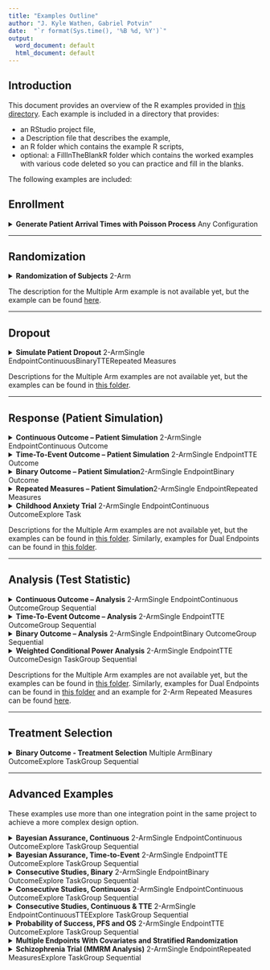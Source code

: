 ```yaml
---
title: "Examples Outline"
author: "J. Kyle Wathen, Gabriel Potvin"
date:  "`r format(Sys.time(), '%B %d, %Y')`"
output:
  word_document: default
  html_document: default
---
```


## Introduction

This document provides an overview of the R examples provided in [this directory](https://github.com/Cytel-Inc/CyneRgy/tree/main/inst/Examples). Each example is included in a directory that provides:

- an RStudio project file, 
- a Description file that describes the example, 
- an R folder which contains the example R scripts,
- optional: a FillInTheBlankR folder which contains the worked examples with various code deleted so you can practice and fill in the blanks. 

The following examples are included:

## Enrollment

<details>
<summary>**Generate Patient Arrival Times with Poisson Process**
<span class="badge text-bg-secondary ms-1">Any Configuration</span></summary>
This example demonstrates how to add the ability to generate patient arrival times according to a Poisson process with a ramp-up by customizing the Enrollment integration point of East Horizon.  
[Click here to view the full example.](GeneratePoissonArrival.html)
</details>

---

## Randomization

<details>
<summary>**Randomization of Subjects**
<span class="badge text-bg-primary ms-1">2-Arm</span></summary>
This example illustrates three ways to customize how subjects are assigned to treatment arms in East Horizon: using a uniform distribution, using the `sample()` function, and using the `randomizeR` package.
[Click here to view the full example.](PatientRandomization.html)
</details>

The description for the Multiple Arm example is not available yet, but the example can be found [here](https://github.com/Cytel-Inc/CyneRgy/blob/main/inst/Examples/RandomizeSubjects/R/RandomizeSubjectsAcrossMultipleArms.R).

---

## Dropout

<details>
<summary>**Simulate Patient Dropout**
<span class="badge text-bg-primary ms-1">2-Arm</span><span class="badge text-bg-danger ms-1">Single Endpoint</span><span class="badge text-bg-warning ms-1">Continuous</span><span class="badge text-bg-warning ms-1">Binary</span><span class="badge text-bg-warning ms-1">TTE</span><span class="badge text-bg-warning ms-1">Repeated Measures</span></summary>
This example illustrates how to customize the dropout distribution in East Horizon for continuous and binary outcomes, time-to-event outcome, and continuous outcome with repeated measures.
[Click here to view the full example.](PatientDropout.html)
</details>

Descriptions for the Multiple Arm examples are not available yet, but the examples can be found in [this folder](https://github.com/Cytel-Inc/CyneRgy/blob/main/inst/Examples/MultiArmPatientDropout/R/).

---

## Response (Patient Simulation)

<details>
<summary>**Continuous Outcome – Patient Simulation**
<span class="badge text-bg-primary ms-1">2-Arm</span><span class="badge text-bg-danger ms-1">Single Endpoint</span><span class="badge text-bg-warning ms-1">Continuous Outcome</span></summary>
This example demonstrates two ways to customize the patient outcome simulation in East Horizon for a two-arm trial with a continuous outcome: using a mixture distribution, with or without the mixture proportion sampled from a Beta distribution.  
[Click here to view the full example.](2ArmNormalOutcomePatientSimulationDescription.html)
</details>

<details>
<summary>**Time-To-Event Outcome – Patient Simulation**
<span class="badge text-bg-primary ms-1">2-Arm</span><span class="badge text-bg-danger ms-1">Single Endpoint</span><span class="badge text-bg-warning ms-1">TTE Outcome</span></summary>
This example demonstrates two ways to customize the patient outcome simulation in East Horizon for a two-arm trial with a time-to-event outcome: using a Weibull distribution, and using a mixture of exponential distributions.
[Click here to view the full example.](2ArmTimeToEventOutcomePatientSimulationDescription.html)
</details>

<details>
<summary>**Binary Outcome – Patient Simulation**<span class="badge text-bg-primary ms-1">2-Arm</span><span class="badge text-bg-danger ms-1">Single Endpoint</span><span class="badge text-bg-warning ms-1">Binary Outcome</span></summary>
This example demonstrates two ways to customize the patient outcome simulation in East Horizon for a two-arm trial with a binary outcome: using a mixture distribution, with or without the mixture proportion sampled from a Beta distribution. 
[Click here to view the full example.](2ArmBinaryOutcomePatientSimulation.html)
</details>

<details>
<summary>**Repeated Measures – Patient Simulation**<span class="badge text-bg-primary ms-1">2-Arm</span><span class="badge text-bg-danger ms-1">Single Endpoint</span><span class="badge text-bg-warning ms-1">Repeated Measures</span></summary>
This example demonstrates how to customize the patient outcome simulation in East Horizon for a two-arm trial with a continuous outcome with repeated measures using the `MASS::mvrnorm()` function.
[Click here to view the full example.](2ArmNormalRepeatedMeasuresResponseGeneration.html)
</details>

<details>
<summary>**Childhood Anxiety Trial**
<span class="badge text-bg-primary ms-1">2-Arm</span><span class="badge text-bg-danger ms-1">Single Endpoint</span><span class="badge text-bg-warning ms-1">Continuous Outcome</span><span class="badge text-bg-secondary ms-1">Explore Task</span></summary>
This example covers a specific situation where the patient data simulation needs to be customized to match what is expected in a clinical trial in childhood anxiety.  
[Click here to view the full example.](ChildhoodAnxiety.html)
</details>

Descriptions for the Multiple Arm examples are not available yet, but the examples can be found in [this folder](https://github.com/Cytel-Inc/CyneRgy/blob/main/inst/Examples/MultiArmOutcomePatientSimulation/). Similarly, examples for Dual Endpoints can be found in [this folder](https://github.com/Cytel-Inc/CyneRgy/blob/main/inst/Examples/DEPOutcomePatientSimulation/).

---

## Analysis (Test Statistic)

<details>
<summary>**Continuous Outcome – Analysis**
<span class="badge text-bg-primary ms-1">2-Arm</span><span class="badge text-bg-danger ms-1">Single Endpoint</span><span class="badge text-bg-warning ms-1">Continuous Outcome</span><span class="badge text-bg-success ms-1">Group Sequential</span></summary>
This example demonstrates three ways to customize the statistical test in East Horizon for a two-arm trial with a continuous outcome: using a formula from the East manual, using the `t.test()` function, and using confidence interval limits for Go/No-Go decision-making. 
[Click here to view the full example.](2ArmNormalOutcomeAnalysisDescription.html)
</details>

<details>
<summary>**Time-To-Event Outcome – Analysis**
<span class="badge text-bg-primary ms-1">2-Arm</span><span class="badge text-bg-danger ms-1">Single Endpoint</span><span class="badge text-bg-warning ms-1">TTE Outcome</span><span class="badge text-bg-success ms-1">Group Sequential</span></summary>
This example demonstrates three ways to customize the statistical test in East Horizon for a two-arm trial with a time-to-event outcome: using formulas from the East manual, using the `survival::survdiff()` function, and using confidence interval limits for Go/No-Go decision-making. 
[Click here to view the full example.](2ArmTimeToEventOutcomeAnalysisDescription.html)
</details>

<details>
<summary>**Binary Outcome – Analysis**
<span class="badge text-bg-primary ms-1">2-Arm</span><span class="badge text-bg-danger ms-1">Single Endpoint</span><span class="badge text-bg-warning ms-1">Binary Outcome</span><span class="badge text-bg-success ms-1">Group Sequential</span></summary>
This example demonstrates four ways to customize the statistical test in East Horizon for a two-arm trial with a binary outcome: using a formula from the East manual, using the `prop.test()` function, using confidence interval limits for Go/No-Go decision-making, and using a Bayesian Beta-Binomial model.
[Click here to view the full example.](2ArmBinaryOutcomeAnalysisDescription.html)
</details>

<details>
<summary>**Weighted Conditional Power Analysis**
<span class="badge text-bg-primary ms-1">2-Arm</span><span class="badge text-bg-danger ms-1">Single Endpoint</span><span class="badge text-bg-warning ms-1">TTE Outcome</span><span class="badge text-bg-secondary ms-1">Design Task</span><span class="badge text-bg-success ms-1">Group Sequential</span></summary>
This example demonstrates how to customize the statistical test in East Horizon for a two-arm trial with a time-to-event outcome using conditional power and futility boundaries based on the Logrank test.
[Click here to view the full example.](TimeToEventConditionalPowerFutilityAnalysis.html)
</details>

Descriptions for the Multiple Arm examples are not available yet, but the examples can be found in [this folder](https://github.com/Cytel-Inc/CyneRgy/blob/main/inst/Examples/MultiArmOutcomeAnalysis/). Similarly, examples for Dual Endpoints can be found in [this folder](https://github.com/Cytel-Inc/CyneRgy/blob/main/inst/Examples/DEPOutcomeAnalysis/) and an example for 2-Arm Repeated Measures can be found [here](https://github.com/Cytel-Inc/CyneRgy/tree/main/inst/Examples/2ArmNormalRepeatedMeasuresOutcomeAnalysis/R).

---

## Treatment Selection

<details>
<summary>**Binary Outcome - Treatment Selection**
<span class="badge text-bg-primary ms-1">Multiple Arm</span><span class="badge text-bg-warning ms-1">Binary Outcome</span><span class="badge text-bg-secondary ms-1">Explore Task</span><span class="badge text-bg-success ms-1">Group Sequential</span></summary>
This example demonstrates four ways to customize the treatment selection in East Horizon for a multiple arm trial: based on response rates, based on p-value, based on number of responses, and based on Bayesian posterior probabilities.
[Click here to view the full example.](TreatmentSelectionDescription.html)
</details>

---

## Advanced Examples

These examples use more than one integration point in the same project to achieve a more complex design option.

<details>
<summary>**Bayesian Assurance, Continuous**
<span class="badge text-bg-primary ms-1">2-Arm</span><span class="badge text-bg-danger ms-1">Single Endpoint</span><span class="badge text-bg-warning ms-1">Continuous Outcome</span><span class="badge text-bg-secondary ms-1">Explore Task</span><span class="badge text-bg-success ms-1">Group Sequential</span></summary>
This example demonstrates the computation of Bayesian assurance, or probability of success, using a mixture of normal distribution priors featuring a two-arm trial with continuous outcome.  
[Click here to view the full example.](BayesianAssuranceContinuous.html)
</details>

<details>
<summary>**Bayesian Assurance, Time-to-Event**
<span class="badge text-bg-primary ms-1">2-Arm</span><span class="badge text-bg-danger ms-1">Single Endpoint</span><span class="badge text-bg-warning ms-1">TTE Outcome</span><span class="badge text-bg-secondary ms-1">Explore Task</span><span class="badge text-bg-success ms-1">Group Sequential</span></summary>
This example demonstrates the computation of Bayesian assurance, or probability of success, using a bi-modal distribution prior featuring a two-arm trial with time-to-event outcome.  
[Click here to view the full example.](BayesianAssuranceTimeToEvent.html)
</details>

<details>
<summary>**Consecutive Studies, Binary**
<span class="badge text-bg-primary ms-1">2-Arm</span><span class="badge text-bg-danger ms-1">Single Endpoint</span><span class="badge text-bg-warning ms-1">Binary Outcome</span><span class="badge text-bg-secondary ms-1">Explore Task</span><span class="badge text-bg-success ms-1">Group Sequential</span></summary>
This example demonstrates the computation of conditional probability of success in consecutive studies. It features a sequential design involving a Phase 2 trial followed by a Phase 3 trial, both with a binary outcome Phase 2 results are saved and then used as the prior for Phase 3, allowing Phase 3 patient outcomes to be generated conditional on Phase 2 success.  
[Click here to view the full example.](ConsecutiveStudiesBinary.html)
</details>

<details>
<summary>**Consecutive Studies, Continuous**
<span class="badge text-bg-primary ms-1">2-Arm</span><span class="badge text-bg-danger ms-1">Single Endpoint</span><span class="badge text-bg-warning ms-1">Continuous Outcome</span><span class="badge text-bg-secondary ms-1">Explore Task</span><span class="badge text-bg-success ms-1">Group Sequential</span></summary>
This example demonstrates the computation of Bayesian assurance, or probability of success, in consecutive studies: a Phase 2 trial followed by a Phase 3 trial, both with continuous outcome. The objective is to understand how conducting a Phase 2 study can reduce the risk associated with the Phase 3 trial.  
[Click here to view the full example.](ConsecutiveStudiesContinuous.html)
</details>

<details>
<summary>**Consecutive Studies, Continuous & TTE**
<span class="badge text-bg-primary ms-1">2-Arm</span><span class="badge text-bg-danger ms-1">Single Endpoint</span><span class="badge text-bg-warning ms-1">Continuous</span><span class="badge text-bg-warning ms-1">TTE</span><span class="badge text-bg-secondary ms-1">Explore Task</span><span class="badge text-bg-success ms-1">Group Sequential</span></summary>
This example demonstrates the computation of Bayesian assurance, or probability of success, in consecutive studies: a Phase 2 trial with continuous outcome followed by a Phase 3 trial with time-to-event outcome. The objective is to understand how conducting a Phase 2 study can reduce the risk associated with the Phase 3 trial. This example also includes a step to load the Phase 2 output and extract the true treatment differences.  
[Click here to view the full example.](ConsecutiveStudiesContinuousTimeToEvent.html)
</details>

<details>
<summary>**Probability of Success, PFS and OS**
<span class="badge text-bg-primary ms-1">2-Arm</span><span class="badge text-bg-danger ms-1">Single Endpoint</span><span class="badge text-bg-warning ms-1">TTE Outcome</span><span class="badge text-bg-secondary ms-1">Explore Task</span><span class="badge text-bg-success ms-1">Group Sequential</span></summary>
This example demonstrates how to compute the probability of success of a trial and extend East Horizon's single-endpoint framework to handle dual endpoints (Progression-Free Survival and Overall Survival) using custom R scripts for the Analysis and Response integration points.  
[Click here to view the full example.](ProbabilitySuccessDualEndpoints.html)
</details>

<details>
<summary>**Multiple Endpoints With Covariates and Stratified Randomization**</summary>
This example demonstrates how to integrate patient outcome simulation and analysis functionality for multiple independent continuous outcomes into East Horizon, across three cases: multiple endpoints using a t-test, multiple endpoints with covariates using ANCOVA, and multiple endpoints with covariates and stratified randomization.
[Click here to view the full example.](MultipleEndpointsWithCovariates.html)
</details>

<details>
<summary>**Schizophrenia Trial (MMRM Analysis)**
<span class="badge text-bg-primary ms-1">2-Arm</span><span class="badge text-bg-danger ms-1">Single Endpoint</span><span class="badge text-bg-warning ms-1">Repeated Measures</span><span class="badge text-bg-secondary ms-1">Explore Task</span><span class="badge text-bg-success ms-1">Group Sequential</span></summary>
This example demonstrates how to simulate and analyze data using a Mixed Model for Repeated Measures (MMRM) approach in the context of a schizophrenia trial.
[Click here to view the full example.](SchizophreniaTrial.html)
</details>
